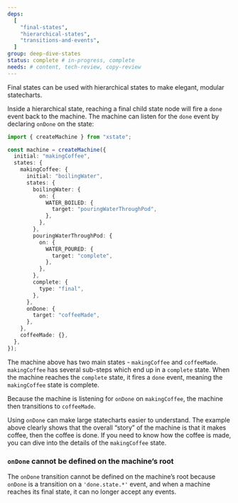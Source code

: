 ```yaml
---
deps:
  [
    "final-states",
    "hierarchical-states",
    "transitions-and-events",
  ]
group: deep-dive-states
status: complete # in-progress, complete
needs: # content, tech-review, copy-review
---
```


Final states can be used with hierarchical states to make elegant, modular statecharts.

Inside a hierarchical state, reaching a final child state node will fire a `done` event back to the machine. The machine can listen for the `done` event by declaring `onDone` on the state:

```ts twoslash
import { createMachine } from "xstate";

const machine = createMachine({
  initial: "makingCoffee",
  states: {
    makingCoffee: {
      initial: "boilingWater",
      states: {
        boilingWater: {
          on: {
            WATER_BOILED: {
              target: "pouringWaterThroughPod",
            },
          },
        },
        pouringWaterThroughPod: {
          on: {
            WATER_POURED: {
              target: "complete",
            },
          },
        },
        complete: {
          type: "final",
        },
      },
      onDone: {
        target: "coffeeMade",
      },
    },
    coffeeMade: {},
  },
});
```

The machine above has two main states - `makingCoffee` and `coffeeMade`. `makingCoffee` has several sub-steps which end up in a `complete` state. When the machine reaches the `complete` state, it fires a `done` event, meaning the `makingCoffee` state is complete.

Because the machine is listening for `onDone` on `makingCoffee`, the machine then transitions to `coffeeMade`.

Using `onDone` can make large statecharts easier to understand. The example above clearly shows that the overall “story” of the machine is that it makes coffee, then the coffee is done. If you need to know how the coffee is made, you can dive into the details of the `makingCoffee` state.

### `onDone` cannot be defined on the machine’s root

The `onDone` transition cannot be defined on the machine’s root because `onDone` is a transition on a `'done.state.*'` event, and when a machine reaches its final state, it can no longer accept any events.
